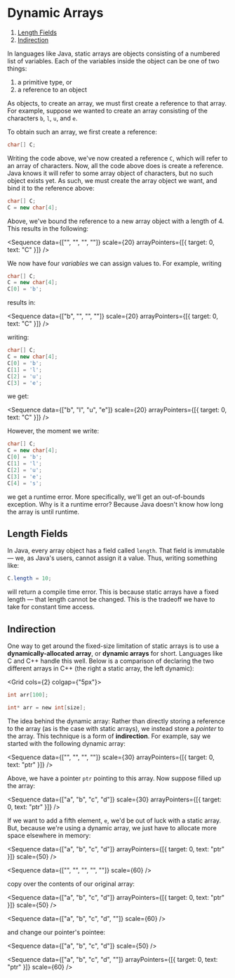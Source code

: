 
# Dynamic Arrays

1. [Length Fields](#length-fields)
2. [Indirection](#indirection)

In languages like Java, static arrays are objects consisting of a numbered
list of variables. Each of the variables inside the object can be one of
two things:

1. a primitive type, or
2. a reference to an object

As objects, to create an array, we must first create a reference to that
array. For example, suppose we wanted to create an array consisting of the
characters `b`, `l`, `u`, and `e`.

To obtain such an array, we first create a reference:

```java
char[] C;
```

Writing the code above, we've now created a reference `C`, which will refer
to an array of characters. Now, all the code above does is create a
reference. Java knows it will refer to some array object of characters, but
no such object exists yet. As such, we must create the array object we
want, and bind it to the reference above:

```java
char[] C;
C = new char[4];
```

Above, we've bound the reference to a new array object with a length of 4.
This results in the following:

<Sequence
	data={["", "", "", ""]}
	scale={20}
	arrayPointers={[{ target: 0, text: "C" }]}
/>

We now have four _variables_ we can assign values to. For example, writing

```java
char[] C;
C = new char[4];
C[0] = 'b';
```

results in:

<Sequence
	data={["b", "", "", ""]}
	scale={20}
	arrayPointers={[{ target: 0, text: "C" }]}
/>

writing:

```java
char[] C;
C = new char[4];
C[0] = 'b';
C[1] = 'l';
C[2] = 'u';
C[3] = 'e';
```

we get:

<Sequence
	data={["b", "l", "u", "e"]}
	scale={20}
	arrayPointers={[{ target: 0, text: "C" }]}
/>

However, the moment we write:

```java
char[] C;
C = new char[4];
C[0] = 'b';
C[1] = 'l';
C[2] = 'u';
C[3] = 'e';
C[4] = 's';
```

we get a runtime error. More specifically, we'll get an out-of-bounds
exception. Why is it a runtime error? Because Java doesn't know how long
the array is until runtime.

## Length Fields

In Java, every array object has a field called `length`. That field is
immutable — we, as Java's users, cannot assign it a value. Thus, writing
something like:

```java
C.length = 10;
```

will return a compile time error. This is because static arrays have a
fixed length — that length cannot be changed. This is the tradeoff we have
to take for constant time access.

## Indirection

One way to get around the fixed-size limitation of static arrays is to use
a **dynamically-allocated array**, or **dynamic arrays** for short.
Languages like C and C++ handle this well. Below is a comparison of
declaring the two different arrays in C++ (the right a static array, the
left dynamic):

<Grid cols={2} colgap={"5px"}>

```c
int arr[100];
```

```c
int* arr = new int[size];
```

</Grid>

The idea behind the dynamic array: Rather than directly storing a reference
to the array (as is the case with static arrays), we instead store a
_pointer_ to the array. This technique is a form of **indirection**. For
example, say we started with the following dynamic array:

<Sequence
	data={["", "", "", ""]}
	scale={30}
	arrayPointers={[{ target: 0, text: "ptr" }]}
/>

Above, we have a pointer `ptr` pointing to this array. Now suppose filled
up the array:

<Sequence
	data={["a", "b", "c", "d"]}
	scale={30}
	arrayPointers={[{ target: 0, text: "ptr" }]}
/>

If we want to add a fifth element, `e`, we'd be out of luck with a static
array. But, because we're using a dynamic array, we just have to allocate
more space elsewhere in memory:

<Grid cols={2}>

<Sequence
	data={["a", "b", "c", "d"]}
	arrayPointers={[{ target: 0, text: "ptr" }]}
	scale={50}
/>

<Sequence data={["", "", "", "", ""]} scale={60} />

</Grid>

copy over the contents of our original array:

<Grid cols={2}>

<Sequence
	data={["a", "b", "c", "d"]}
	arrayPointers={[{ target: 0, text: "ptr" }]}
	scale={50}
/>

<Sequence data={["a", "b", "c", "d", ""]} scale={60} />

</Grid>

and change our pointer's pointee:

<Grid cols={2}>

<Sequence data={["a", "b", "c", "d"]} scale={50} />

<Sequence
	data={["a", "b", "c", "d", ""]}
	arrayPointers={[{ target: 0, text: "ptr" }]}
	scale={60}
/>

</Grid>
